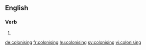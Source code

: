 
==English==

===Verb===
{{head|en}}

# {{present participle of|colonise}}

[[de:colonising]]
[[fr:colonising]]
[[hu:colonising]]
[[sv:colonising]]
[[vi:colonising]]